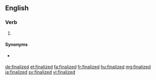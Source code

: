 ==English==

===Verb===
{{head|en}}

# {{en-past of|finalize}}

====Synonyms====
* {{l|en|engrossed}} {{qualifier|of a document}}

[[de:finalized]]
[[et:finalized]]
[[fa:finalized]]
[[fr:finalized]]
[[hu:finalized]]
[[mg:finalized]]
[[ja:finalized]]
[[sv:finalized]]
[[vi:finalized]]